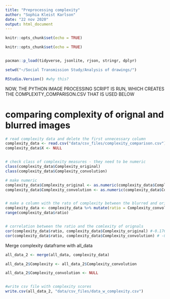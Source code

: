 ```yaml
---
title: "Preprocessing complexity"
author: "Sophia Kleist Karlson"
date: "22 nov 2020"
output: html_document
---
```


```r
knitr::opts_chunk$set(echo = TRUE)
```


```r
knitr::opts_chunk$set(echo = TRUE)


pacman::p_load(tidyverse, jsonlite, rjson, stringr, dplyr)

setwd("~/Social Transmission Study/Analysis of drawings/")

RStudio.Version() #why this?
```




NOW, THE PYTHON IMAGE PROCESSING SCRIPT IS RUN, WHICH CREATES THE COMPLEXITY_COMPARISON.CSV THAT IS USED BELOW


# comparing complexity of orignal and blurred images
```r

# read complexity data and delete the first unnecessary column
complexity_data <- read.csv("data/csv_files/complexity_comparison.csv")
complexity_data$X <- NULL


# check class of complexity measures - they need to be numeric
class(complexity_data$Complexity_original)
class(complexity_data$Complexity_convolution)

# make numeric
complexity_data$Complexity_original <- as.numeric(complexity_data$Complexity_original)
complexity_data$Complexity_convolution <- as.numeric(complexity_data$Complexity_convolution)


# make a column with the rato of complexity between the blurred and original images
complexity_data <- complexity_data %>% mutate(ratio = Complexity_convolution/Complexity_original)
range(complexity_data$ratio)


# correlation between the ratio and the comlexity of orignals
cor(complexity_data$ratio, complexity_data$Complexity_original) #-0.1768 - pretty weak correlation, but still there
cor(complexity_data$ratio, complexity_data$Complexity_convolution) # -0.1259 - even weaker

```



Merge complexity dataframe with all_data
```r
all_data_2 <- merge(all_data, complexity_data)

all_data_2$Complexity <- all_data_2$Complexity_convolution

all_data_2$Complexity_convolution <- NULL


#write csv file with complexity scores
write.csv(all_data_2, "data/csv_files/data_w_complexity.csv")
```

